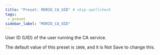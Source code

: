 ```yaml
---
title: "Preset: MORIO_CA_UID" # skip-spellcheck
tags:
 - preset
sidebar_label: "MORIO_CA_UID"
---
```


User ID (UID) of the user running the CA service.

<Note>

The default value of this preset is `1000`, and it is <Label style="danger">Not Save</Label> to change this.

</Note>
